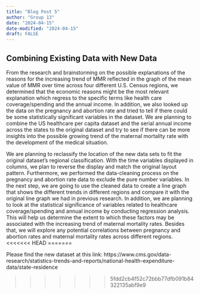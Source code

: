```yaml
---
title: "Blog Post 5"
author: "Group 13"
date: "2024-04-15"
date-modified: "2024-04-15"
draft: FALSE
---
```

## Combining Existing Data with New Data

From the research and brainstorming on the possible explanations of the reasons for the increasing trend of MMR reflected in the graph of the mean value of MMR over time across four different U.S. Census regions, we determined that the economic reasons might be the most relevant explanation which regress to the specific terms like health care coverage/spending and the annual income. In addition, we also looked up the data on the pregnancy and abortion rate  and tried to tell if there could be some statistically significant variables in the dataset. We are planning to combine the US healthcare per capita dataset and the serial annual income across the states to the original dataset and try to see if there can be more insights into the possible growing trend of the maternal mortality rate with the development of the medical situation.

We are planning to reclassify the location of the new data sets to fit the original dataset’s regional classification. With the time variables displayed in columns, we plan to reverse the display and match the original layout pattern. Furthermore, we performed the data-cleaning process on the pregnancy and abortion rate data to exclude the pure number variables. In the next step, we are going to use the cleaned data to create a line graph that shows the different trends in different regions and compare it with the original line graph we had in previous research. In addition, we are planning to look at the statistical significance of variables related to healthcare coverage/spending and annual income by conducting regression analysis. This will help us determine the extent to which these factors may be associated with the increasing trend of maternal mortality rates. Besides that, we will explore any potential correlations between pregnancy and abortion rates and maternal mortality rates across different regions.
<<<<<<< HEAD
=======

Please find the new dataset at this link: https://www.cms.gov/data-research/statistics-trends-and-reports/national-health-expenditure-data/state-residence


>>>>>>> 5fdd2cb4f52c72bbb77dfb091b84322135abf9e9
